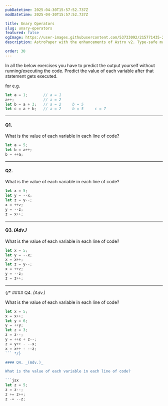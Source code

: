 ```yaml
---
pubDatetime: 2025-04-30T15:57:52.737Z
modDatetime: 2025-04-30T15:57:52.737Z

title: Unary Operators
slug: unary-operators
featured: false
ogImage: https://user-images.githubusercontent.com/53733092/215771435-25408246-2309-4f8b-a781-1f3d93bdf0ec.png
description: AstroPaper with the enhancements of Astro v2. Type-safe markdown contents, bug fixes and better dev experience etc.

order: 30
---
```



<Admonition variant="note" title="note">
    In all the below exercises you have to predict the output yourself without running/executing the code. 
    Predict the value of each variable after that statement gets executed.
</Admonition>

for e.g.

```jsx
let a = 1;       // a = 1
a++;             // a = 2
let b = a + 3;   // a = 2     b = 5
let c = a + b;   // a = 2     b = 5     c = 7
```

---

#### Q1.

What is the value of each variable in each line of code?

```jsx
let a = 5;
let b = a++;
b = ++a;
```
---

#### Q2.

What is the value of each variable in each line of code?

```jsx
let x = 5;             
let y = --x;           
let z = y--;           
x = ++z;               
y = --z;               
z = x++;               
```

---


#### Q3. _(Adv.)_

What is the value of each variable in each line of code?

```jsx
let x = 5;              
let y = --x;            
x = x++;                
let z = y--;            
x = ++z;                
y = --z;                
z = z++;                
```

---

{/* #### Q4. _(Adv.)_

What is the value of each variable in each line of code?

```jsx
let x = 5;           
x = x++;             
let y = 6;           
y = ++y;             
let z = 3;           
z = z--;             
y = ++x + z--;       
z = y++ - --x;       
x = x++ - --z;       
``` */}

#### Q4. _(Adv.)_

What is the value of each variable in each line of code?

```jsx
let z = 5;         
z = z--;           
z += z++;          
z -= --z;
```